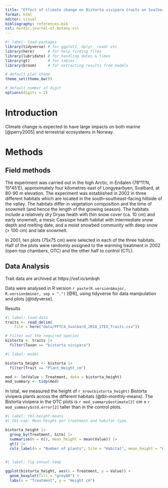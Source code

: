 ```yaml
---
title: "Effect of climate change on Bistorta vivipara traits on Svalbard"
format: html
editor: visual
bibliography: references.bib
csl: nordic-journal-of-botany.csl
---
```


```r
#| label: load-packages
library(tidyverse) # for ggplot2, dplyr, readr etc
library(here)      # for help finding files
library(lubridate) # for handling dates & times
library(gt)        # for tables
library(broom)     # for extracting results from models

# default plot theme
theme_set(theme_bw())

# default number of digit
options(digits = 2)
```

# Introduction

Climate change is expected to have large impacts on both marine [@perry2005] and terrestrial ecosystems in Norway.

# Methods

## Field methods

The experiment was carried out in the high Arctic, in Endalen (78°11'N, 15°45'E), approximately four kilometres east of Longyearbyen, Svalbard, at 80-90 m elevation.
The experiment was established in 2002 in three different habitats which are located in the south--southeast--facing hillside of the valley.
The habitats differ in vegetation composition and the time of snowmelt (and hence the length of the growing season).
The habitats include a relatively dry Dryas heath with thin snow cover (ca. 10 cm) and early snowmelt, a mesic Cassiope heath habitat with intermediate snow depth and melting date, and a moist snowbed community with deep snow (\> 100 cm) and late snowmelt.

In 2001, ten plots (75x75 cm) were selected in each of the three habitats.
Half of the plots were randomly assigned to the warming treatment in 2002 (open-top chambers, OTC) and the other half to control (CTL).

## Data Analysis

Trait data are archived at https://osf.io/smbqh

Data were analysed in R version `r paste(R.version$major, R.version$minor, sep = ".")` [@R], using tidyverse for data manipulation and plots [@tidyverse].

Results

```r
#| label: load-data
traits <- read_delim(
    file = here("data/PFTC4_Svalbard_2018_ITEX_Traits.csv")) 

# Filter out the required species
bistorta <- traits |>
  filter(Taxon == "bistorta vivipara")

```

```r
#| label: model

bistorta_height <- bistorta |> 
  filter(Trait == "Plant_Height_cm")

mod <- lm(Value ~ Treatment, data = bistorta_height)
mod_summary <- tidy(mod)

```

In total, we measured the height of `r nrow(bistorta_height)` Bistorta vivipera plants across the different habitats (@tbl-monthly-means).
The Bistorta vivipera in the OTC plots is `r mod_summary$estimate[2]` cm ± `r mod_summary$std.error[2]` taller than in the control plots.

```r
#| label: tbl-height-means
#| tbl-cap: Mean height per treatment and habitat type.

bistorta_height |> 
  group_by(Treatment, Site) |> 
  summarise(n = n(), mean_height = mean(Value)) |> 
  gt() |> 
  cols_label(n = "Number of plants", Site = "Habitat", mean_height = "Height cm")
  
```

```r
#| label: fig-annual-temp

ggplot(bistorta_height, aes(x = Treatment, y = Value)) +
  geom_boxplot(fill = "grey80") +
  labs(x = "Treatment", y = "Height cm")
```
